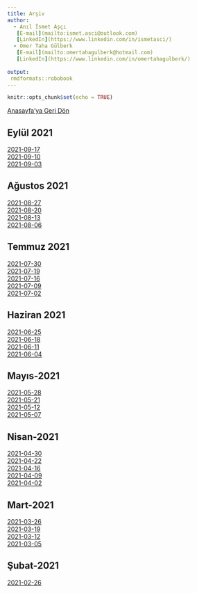 ---
title: Arşiv
author: 
  - Anıl İsmet Aşçı
   [E-mail](mailto:ismet.asci@outlook.com)
   [LinkedIn](https://www.linkedin.com/in/ismetasci/)
  - Ömer Taha Gülberk
   [E-mail](mailto:omertahagulberk@hotmail.com)
   [LinkedIn](https://www.linkedin.com/in/omertahagulberk/)
    
output:
 rmdformats::robobook
---

```{r setup, include=FALSE}
knitr::opts_chunk$set(echo = TRUE)
```






<div><a href="index.html">Anasayfa'ya Geri Dön</a></div>

## Eylül 2021

<div><a href="TCMB_TR_2021-09-17.html">2021-09-17</a></div>
<div><a href="TCMB_TR_2021-09-10.html">2021-09-10</a></div>
<div><a href="TCMB_TR_2021-09-03.html">2021-09-03</a></div>

## Ağustos 2021

<div><a href="TCMB_TR_2021-08-27.html">2021-08-27</a></div>
<div><a href="TCMB_TR_2021-08-20.html">2021-08-20</a></div>
<div><a href="TCMB_TR_2021-08-13.html">2021-08-13</a></div>
<div><a href="TCMB_TR_2021-08-06.html">2021-08-06</a></div>

## Temmuz 2021

<div><a href="TCMB_TR_2021-07-30.html">2021-07-30</a></div>
<div><a href="TCMB_TR_2021-07-19.html">2021-07-19</a></div>
<div><a href="TCMB_TR_2021-07-16.html">2021-07-16</a></div>
<div><a href="TCMB_TR_2021-07-09.html">2021-07-09</a></div>
<div><a href="TCMB_TR_2021-07-02.html">2021-07-02</a></div>

## Haziran 2021

<div><a href="TCMB_TR_2021-06-25.html">2021-06-25</a></div>
<div><a href="TCMB_TR_2021-06-18.html">2021-06-18</a></div>
<div><a href="TCMB_TR_2021-06-11.html">2021-06-11</a></div>
<div><a href="TCMB_TR_2021-06-04.html">2021-06-04</a></div>

## Mayıs-2021

<div><a href="TCMB_TR_2021-05-28.html">2021-05-28</a></div>
<div><a href="TCMB_TR_2021-05-21.html">2021-05-21</a></div>
<div><a href="TCMB_TR_2021-05-12.html">2021-05-12</a></div>
<div><a href="TCMB_TR_2021-05-07.html">2021-05-07</a></div>

## Nisan-2021

<div><a href="TCMB_TR_2021-04-30.html">2021-04-30</a></div>
<div><a href="TCMB_TR_2021-04-22.html">2021-04-22</a></div>
<div><a href="TCMB_TR_2021-04-16.html">2021-04-16</a></div>
<div><a href="TCMB_TR_2021-04-09.html">2021-04-09</a></div>
<div><a href="TCMB_TR_2021-04-02.html">2021-04-02</a></div>

## Mart-2021

<div><a href="TCMB_TR_2021-03-26.html">2021-03-26</a></div>
<div><a href="TCMB_TR_2021-03-19.html">2021-03-19</a></div>
<div><a href="TCMB_TR_2021-03-12.html">2021-03-12</a></div>
<div><a href="TCMB_TR_2021-03-05.html">2021-03-05</a></div>

## Şubat-2021

<div><a href="TCMB_TR_2021-02-26.html">2021-02-26</a></div>